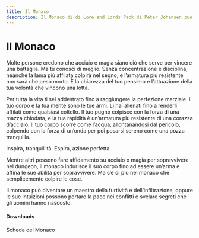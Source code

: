 ```yaml
---
title: Il Monaco
description: Il Monaco di di Lore and Lords Pack di Peter Johansen può diventare un maestro della furtività e dell’infiltrazione, oppure le sue intuizioni possono portare la pace nei conflitti e svelare segreti che gli uomini hanno nascosto.
---
```


# Il Monaco

Molte persone credono che acciaio e magia siano ciò che serve per vincere una battaglia. Ma tu conosci di meglio. Senza concentrazione e disciplina, neanche la lama più affilata colpirà nel segno, e l’armatura più resistente non sarà che peso morto. È la chiarezza del tuo pensiero e l’attuazione della tua volontà che vincono una lotta.

Per tutta la vita ti sei addestrato fino a raggiungere la perfezione marziale. Il tuo corpo e la tua mente sono le tue armi. Li hai allenati fino a renderli affilati come qualsiasi coltello. Il tuo pugno colpisce con la forza di una mazza chiodata, e la tua rapidità è un’armatura più resistente di una corazza d’acciaio. Il tuo corpo scorre come l’acqua, allontanandosi dal pericolo, colpendo con la forza di un’onda per poi posarsi sereno come una pozza tranquilla.

Inspira, tranquillità. Espira, azione perfetta.

Mentre altri possono fare affidamento su acciaio o magia per sopravvivere nel dungeon, il monaco indurisce il suo corpo fino ad essere un’arma e affina le sue abilità per sopravvivere. Ma c’è di più nel monaco che semplicemente colpire le cose.

Il monaco può diventare un maestro della furtività e dell’infiltrazione, oppure le sue intuizioni possono portare la pace nei conflitti e svelare segreti che gli uomini hanno nascosto.

#### Downloads

<DownloadLink href="https://KernelPanic92.github.io/dungeonworld-ita/classi/community/Peter%20Johansen/Lore%20and%20Lords%20Pack/monaco.pdf">Scheda del Monaco</DownloadLink>

